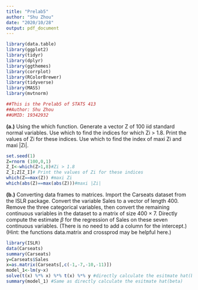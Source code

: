 ```yaml
---
title: "Prelab5"
author: "Shu Zhou"
date: "2020/10/28"
output: pdf_document
---
```


```r
library(data.table)
library(ggplot2)
library(tidyr)
library(dplyr)
library(ggthemes)
library(corrplot)
library(RColorBrewer)
library(tidyverse)
library(MASS)
library(mvtnorm)
```


```r
##This is the Prelab5 of STATS 413
##Author: Shu Zhou
##UMID: 19342932
```

__(a.)__
Using the which function. Generate a vector Z of 100 iid standard normal variables. Use
which to find the indices for which Zi > 1.8. Print the values of Zi for these indices. Use
which to find the index of maxi Zi and maxi |Zi|.
```r
set.seed(1)
Z=rnorm (100,0,1)
Z_I<-which(Z>1,8)#Zi > 1.8
Z_I;Z[Z_I]# Print the values of Zi for these indices
which(Z==max(Z)) #maxi Zi
which(abs(Z)==max(abs(Z)))#maxi |Zi|
```

__(b.)__
Converting data frames to matrices. Import the Carseats dataset from the ISLR
package. Convert the variable Sales to a vector of length 400. Remove the three categorical
variables, then convert the remaining continuous variables in the dataset to a matrix of
size 400 × 7. Directly compute the estimate $\beta$ for the regression of Sales on these seven
continuous variables. (There is no need to add a column for the intercept.) (Hint: the
functions data.matrix and crossprod may be helpful here.)
```r
library(ISLR)
data(Carseats)
summary(Carseats)
y=Carseats$Sales
x=as.matrix(Carseats[,c(-1,-7,-10,-11)])
model_1<-lm(y~x)
solve(t(x) %*% x) %*% t(x) %*% y #directly calculate the esitmate hat(beta)
summary(model_1) #Same as directly calculate the esitmate hat(beta)
```


